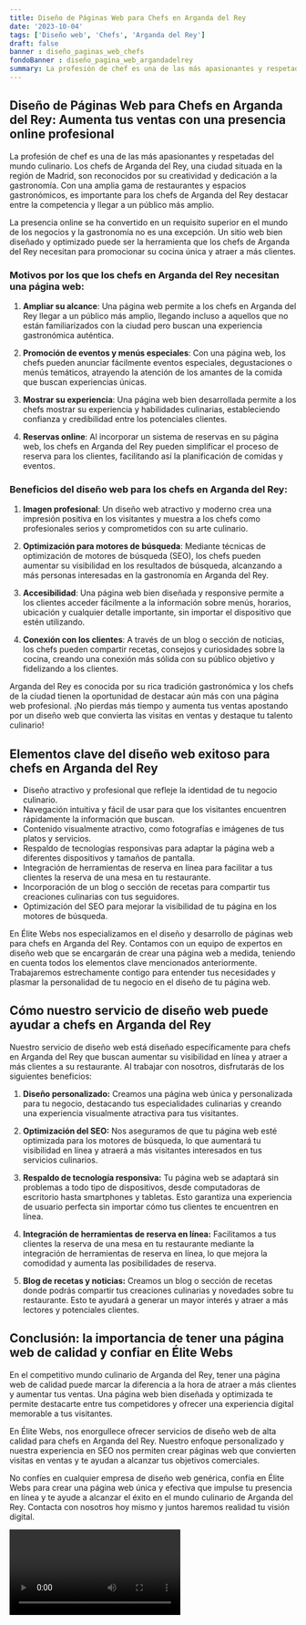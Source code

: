 ```yaml
---
title: Diseño de Páginas Web para Chefs en Arganda del Rey
date: '2023-10-04'
tags: ['Diseño web', 'Chefs', 'Arganda del Rey']
draft: false
banner : diseño_paginas_web_chefs
fondoBanner : diseño_pagina_web_argandadelrey
summary: La profesión de chef es una de las más apasionantes y respetadas del mundo culinario. Los chefs de Arganda del Rey, una ciudad situada en la región de Madrid, son reconocidos por su creatividad y dedicación a la gastronomía. Con una amplia gama de restaurantes y espacios gastronómicos, es importante para los chefs de Arganda del Rey destacar entre la competencia y llegar a un público más amplio.
---
```


## Diseño de Páginas Web para Chefs en Arganda del Rey: Aumenta tus ventas con una presencia online profesional

La profesión de chef es una de las más apasionantes y respetadas del mundo culinario. Los chefs de Arganda del Rey, una ciudad situada en la región de Madrid, son reconocidos por su creatividad y dedicación a la gastronomía. Con una amplia gama de restaurantes y espacios gastronómicos, es importante para los chefs de Arganda del Rey destacar entre la competencia y llegar a un público más amplio.

La presencia online se ha convertido en un requisito superior en el mundo de los negocios y la gastronomía no es una excepción. Un sitio web bien diseñado y optimizado puede ser la herramienta que los chefs de Arganda del Rey necesitan para promocionar su cocina única y atraer a más clientes.

### Motivos por los que los chefs en Arganda del Rey necesitan una página web:

1. **Ampliar su alcance**: Una página web permite a los chefs en Arganda del Rey llegar a un público más amplio, llegando incluso a aquellos que no están familiarizados con la ciudad pero buscan una experiencia gastronómica auténtica.

2. **Promoción de eventos y menús especiales**: Con una página web, los chefs pueden anunciar fácilmente eventos especiales, degustaciones o menús temáticos, atrayendo la atención de los amantes de la comida que buscan experiencias únicas.

3. **Mostrar su experiencia**: Una página web bien desarrollada permite a los chefs mostrar su experiencia y habilidades culinarias, estableciendo confianza y credibilidad entre los potenciales clientes.

4. **Reservas online**: Al incorporar un sistema de reservas en su página web, los chefs en Arganda del Rey pueden simplificar el proceso de reserva para los clientes, facilitando así la planificación de comidas y eventos.

### Beneficios del diseño web para los chefs en Arganda del Rey:

1. **Imagen profesional**: Un diseño web atractivo y moderno crea una impresión positiva en los visitantes y muestra a los chefs como profesionales serios y comprometidos con su arte culinario.

2. **Optimización para motores de búsqueda**: Mediante técnicas de optimización de motores de búsqueda (SEO), los chefs pueden aumentar su visibilidad en los resultados de búsqueda, alcanzando a más personas interesadas en la gastronomía en Arganda del Rey.

3. **Accesibilidad**: Una página web bien diseñada y responsive permite a los clientes acceder fácilmente a la información sobre menús, horarios, ubicación y cualquier detalle importante, sin importar el dispositivo que estén utilizando.

4. **Conexión con los clientes**: A través de un blog o sección de noticias, los chefs pueden compartir recetas, consejos y curiosidades sobre la cocina, creando una conexión más sólida con su público objetivo y fidelizando a los clientes.

Arganda del Rey es conocida por su rica tradición gastronómica y los chefs de la ciudad tienen la oportunidad de destacar aún más con una página web profesional. ¡No pierdas más tiempo y aumenta tus ventas apostando por un diseño web que convierta las visitas en ventas y destaque tu talento culinario!

<GifSeo />

<Cta />

## Elementos clave del diseño web exitoso para chefs en Arganda del Rey

- Diseño atractivo y profesional que refleje la identidad de tu negocio culinario.
- Navegación intuitiva y fácil de usar para que los visitantes encuentren rápidamente la información que buscan.
- Contenido visualmente atractivo, como fotografías e imágenes de tus platos y servicios.
- Respaldo de tecnologías responsivas para adaptar la página web a diferentes dispositivos y tamaños de pantalla.
- Integración de herramientas de reserva en línea para facilitar a tus clientes la reserva de una mesa en tu restaurante.
- Incorporación de un blog o sección de recetas para compartir tus creaciones culinarias con tus seguidores.
- Optimización del SEO para mejorar la visibilidad de tu página en los motores de búsqueda.

En Élite Webs nos especializamos en el diseño y desarrollo de páginas web para chefs en Arganda del Rey. Contamos con un equipo de expertos en diseño web que se encargarán de crear una página web a medida, teniendo en cuenta todos los elementos clave mencionados anteriormente. Trabajaremos estrechamente contigo para entender tus necesidades y plasmar la personalidad de tu negocio en el diseño de tu página web.

## Cómo nuestro servicio de diseño web puede ayudar a chefs en Arganda del Rey

Nuestro servicio de diseño web está diseñado específicamente para chefs en Arganda del Rey que buscan aumentar su visibilidad en línea y atraer a más clientes a su restaurante. Al trabajar con nosotros, disfrutarás de los siguientes beneficios:

1. **Diseño personalizado:** Creamos una página web única y personalizada para tu negocio, destacando tus especialidades culinarias y creando una experiencia visualmente atractiva para tus visitantes.

2. **Optimización del SEO:** Nos aseguramos de que tu página web esté optimizada para los motores de búsqueda, lo que aumentará tu visibilidad en línea y atraerá a más visitantes interesados en tus servicios culinarios.

3. **Respaldo de tecnología responsiva:** Tu página web se adaptará sin problemas a todo tipo de dispositivos, desde computadoras de escritorio hasta smartphones y tabletas. Esto garantiza una experiencia de usuario perfecta sin importar cómo tus clientes te encuentren en línea.

4. **Integración de herramientas de reserva en línea:** Facilitamos a tus clientes la reserva de una mesa en tu restaurante mediante la integración de herramientas de reserva en línea, lo que mejora la comodidad y aumenta las posibilidades de reserva.

5. **Blog de recetas y noticias:** Creamos un blog o sección de recetas donde podrás compartir tus creaciones culinarias y novedades sobre tu restaurante. Esto te ayudará a generar un mayor interés y atraer a más lectores y potenciales clientes.

## Conclusión: la importancia de tener una página web de calidad y confiar en Élite Webs

En el competitivo mundo culinario de Arganda del Rey, tener una página web de calidad puede marcar la diferencia a la hora de atraer a más clientes y aumentar tus ventas. Una página web bien diseñada y optimizada te permite destacarte entre tus competidores y ofrecer una experiencia digital memorable a tus visitantes.

En Élite Webs, nos enorgullece ofrecer servicios de diseño web de alta calidad para chefs en Arganda del Rey. Nuestro enfoque personalizado y nuestra experiencia en SEO nos permiten crear páginas web que convierten visitas en ventas y te ayudan a alcanzar tus objetivos comerciales.

No confíes en cualquier empresa de diseño web genérica, confía en Élite Webs para crear una página web única y efectiva que impulse tu presencia en línea y te ayude a alcanzar el éxito en el mundo culinario de Arganda del Rey. Contacta con nosotros hoy mismo y juntos haremos realidad tu visión digital.

<Video />

<CtaBot job='Chefs' city='Arganda del Rey'/>

<Gmaps query='Arganda del Rey+españa+maps' />